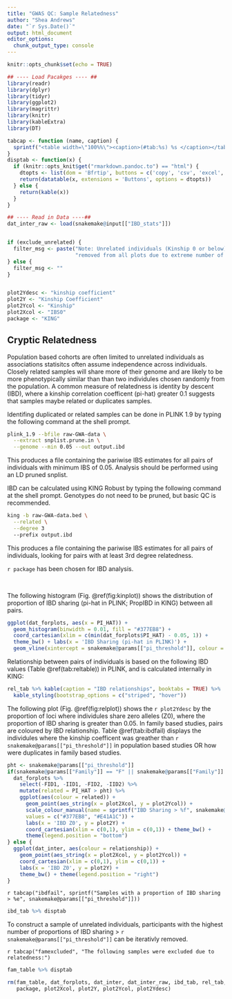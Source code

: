 ```yaml
---
title: "GWAS QC: Sample Relatedness"
author: "Shea Andrews"
date: "`r Sys.Date()`"
output: html_document
editor_options:
  chunk_output_type: console
---
```


```r
knitr::opts_chunk$set(echo = TRUE)

## ---- Load Pacakges ---- ##
library(readr)
library(dplyr)
library(tidyr)
library(ggplot2)
library(magrittr)
library(knitr)
library(kableExtra)
library(DT)

tabcap <- function (name, caption) {
  sprintf("<table width=\"100%%\"><caption>(#tab:%s) %s </caption></table>", name, caption)
}
disptab <- function(x) {
  if (knitr::opts_knit$get("rmarkdown.pandoc.to") == "html") {
    dtopts <- list(dom = 'Bfrtip', buttons = c('copy', 'csv', 'excel', 'pdf', 'print'))
    return(datatable(x, extensions = 'Buttons', options = dtopts))
  } else {
    return(kable(x))
  }
}
```

```r
## ---- Read in Data ----##
dat_inter_raw <- load(snakemake@input[["IBD_stats"]])


if (exclude_unrelated) {
  filter_msg <- paste("Note: Unrelated individuals (Kinship 0 or below)",
                      "removed from all plots due to extreme number of pairs.")
} else {
  filter_msg <- ""
}


plot2Ydesc <- "kinship coefficient"
plot2Y <- "Kinship Coefficient"
plot2Ycol <- "Kinship"
plot2Xcol <- "IBS0"
package <- "KING"

```

## Cryptic Relatedness
Population based cohorts are often limited to unrelated individuals as associations statisitcs often assume independence across individuals. Closely related samples will share more of their genome and are likely to be more phenotypically similar than than two individules chosen randomly from the population. A common measure of relatedness is identity by descent (IBD), where a kinship correlation coefficent (pi-hat) greater 0.1 suggests that samples maybe related or duplicates samples.

Identifing duplicated or related samples can be done in PLINK 1.9 by typing the following command at the shell prompt.

```bash
plink_1.9 --bfile raw-GWA-data \
  --extract snplist.prune.in \
  --genome --min 0.05 --out output.ibd
```

This produces a file containing the pariwise IBS estimates for all pairs of individuals with minimum IBS of 0.05. Analysis should be performed using an LD pruned snplist.

IBD can be calculated using KING Robust by typing the following command at the shell prompt. Genotypes do not need to be pruned, but basic QC is recommended.

```bash
king -b raw-GWA-data.bed \
  --related \
  --degree 3
  --prefix output.ibd
```

This produces a file containing the pariwise IBS estimates for all pairs of individuals, looking for pairs with at least 3rd degree relatedness.

`r package` has been chosen for IBD analysis.

<br>

The following histogram (Fig. \@ref(fig:kinplot)) shows the distribution of proportion of IBD sharing (pi-hat in PLINK; PropIBD in KING) between all pairs.

```r
ggplot(dat_forplots, aes(x = PI_HAT)) +
  geom_histogram(binwidth = 0.01, fill = "#377EB8") +
  coord_cartesian(xlim = c(min(dat_forplots$PI_HAT) - 0.05, 1)) +
  theme_bw() + labs(x = 'IBD Sharing (pi-hat in PLINK)') +
  geom_vline(xintercept = snakemake@params[["pi_threshold"]], colour = 'red', linetype = 2)

```

Relationship between pairs of individuals is based on the following IBD values (Table \@ref(tab:reltable)) in PLINK, and is calculated internally in KING:


```r
rel_tab %>% kable(caption = "IBD relationships", booktabs = TRUE) %>%
  kable_styling(bootstrap_options = c("striped", "hover"))
```


The following plot (Fig. \@ref(fig:relplot)) shows the `r plot2Ydesc` by the proportion of loci where individules share zero alleles (Z0), where the proportion of IBD sharing is greater than 0.05. In family based studies, pairs are coloured by IBD relationship. Table \@ref(tab:ibdfail) displays the individules where the kinship coefficent was greather than `r snakemake@params[["pi_threshold"]]` in population based studies OR how were duplicates in family based studies.
```r

pht <- snakemake@params[["pi_threshold"]]
if(snakemake@params[["Family"]] == "F" || snakemake@params[["Family"]] == F) {
  dat_forplots %>%
    select(-FID1, -IID1, -FID2, -IID2) %>%
    mutate(related = PI_HAT > pht) %>%
    ggplot(aes(colour = related)) +
      geom_point(aes_string(x = plot2Xcol, y = plot2Ycol)) +
      scale_colour_manual(name = sprintf("IBD Sharing > %f", snakemake@params[["pi_threshold"]]),
      values = c("#377EB8", "#E41A1C")) +
      labs(x = 'IBD Z0', y = plot2Y) +
      coord_cartesian(xlim = c(0,1), ylim = c(0,1)) + theme_bw() +
      theme(legend.position = "bottom")
} else {
  ggplot(dat_inter, aes(colour = relationship)) +
    geom_point(aes_string(x = plot2Xcol, y = plot2Ycol)) +
    coord_cartesian(xlim = c(0,1), ylim = c(0,1)) +
    labs(x = 'IBD Z0', y = plot2Y) +
    theme_bw() + theme(legend.position = "right")
}
```

`r tabcap("ibdfail", sprintf("Samples with a proportion of IBD sharing > %e", snakemake@params[["pi_threshold"]]))`

```r
ibd_tab %>% disptab
```

To construct a sample of unrelated individuals, participants with the highest number of proportions of IBD sharing > `r snakemake@params[["pi_threshold"]]` can be iterativly removed.

`r tabcap("famexcluded", "The following samples were excluded due to relatedness:")`

```r
fam_table %>% disptab
```

```r
rm(fam_table, dat_forplots, dat_inter, dat_inter_raw, ibd_tab, rel_tab,
   package, plot2Xcol, plot2Y, plot2Ycol, plot2Ydesc)
```
